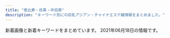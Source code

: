 ```yaml
---
title: "恵比寿・目黒・中目黒"
description: "キーワード別にの巨乳アジアン・チャイナエステ嬢情報をまとめました。"
---
```


新着画像と新着キーワードをまとめています。
2021年06月18日の情報です。

<DmmAffiliateIns />
<KeywordTable
  shops={
    [
    {
        "img_links": [
            "http://kintsuki.este88.com/images/r02.jpg",
            "http://kintsuki.este88.com/gals/momo1.jpg",
            "http://kintsuki.este88.com/gals/mika1.jpg",
            "http://kintsuki.este88.com/gals/kana1.jpg",
            "http://kintsuki.este88.com/gals/koyuki1.jpg",
            "http://kintsuki.este88.com/gals/kixyoko1.jpg",
            "http://kintsuki.este88.com/images/ph1.jpg",
            "http://kintsuki.este88.com/gals/rina1.jpg",
            "http://kintsuki.este88.com/gals/yuyu1.jpg",
            "http://kintsuki.este88.com/gals/rei1.jpg",
            "http://kintsuki.este88.com/images/r01.jpg",
            "http://kintsuki.este88.com/images/r04.jpg",
            "http://kintsuki.este88.com/gals/kaori1.jpg"
        ],
        "keywords": {},
        "name": "\u91d1\u306e\u6708",
        "url": "http://kintsuki.este88.com/",
        "station": "JR\u76ee\u9ed2\u99c5\u6771\u53e3"
    },
    {
        "keywords": {
            "87": 5,
            "E": 2,
            "83": 4,
            "85": 8,
            "F": 1,
            "86": 11,
            "C": 4,
            "D": 26,
            "84": 1,
            "88": 3
        },
        "url": "http://onlyone.tyo.cm/",
        "station": "JR\u76ee\u9ed2\u99c5\u897f\u53e3",
        "name": "OnlyOne",
        "img_links": [
            "http://onlyone.tyo.cm/photos/sites/5/2021/05/2021050615551714.jpg",
            "http://onlyone.tyo.cm/photos/sites/5/2020/09/2020092510523998.jpg",
            "http://onlyone.tyo.cm/images/acc4.jpg",
            "http://onlyone.tyo.cm/photos/sites/5/2021/02/2021022515094363.jpg",
            "http://onlyone.tyo.cm/images/s_staff.png",
            "http://onlyone.tyo.cm/photos/sites/5/2019/07/201907171609201.jpg",
            "http://onlyone.tyo.cm/photos/sites/5/2020/01/2020011413501066.jpg",
            "http://onlyone.tyo.cm/photos/sites/5/2019/01/2019013017371133.jpg",
            "http://onlyone.tyo.cm/photos/sites/5/2020/03/2020031716151746.jpg",
            "http://onlyone.tyo.cm/photos/sites/5/2019/11/2019110105152849.jpg",
            "http://onlyone.tyo.cm/images/room3.jpg",
            "http://onlyone.tyo.cm/photos/sites/5/2019/01/2019011814353078.jpg",
            "http://onlyone.tyo.cm/photos/sites/5/2020/07/2020070217061815.jpg",
            "http://onlyone.tyo.cm/photos/sites/5/2018/08/2018082407542866.jpg",
            "http://onlyone.tyo.cm/photos/sites/5/2019/12/2019120510353312.jpg",
            "http://onlyone.tyo.cm/photos/sites/5/2019/11/2019112117013754.jpg",
            "http://onlyone.tyo.cm/images/s_link.png",
            "http://onlyone.tyo.cm/photos/sites/5/2019/11/2019110105153240.jpg",
            "http://onlyone.tyo.cm/photos/sites/5/2017/11/2017112708111797.jpg",
            "http://onlyone.tyo.cm/photos/sites/5/2020/05/2020051419324761.jpg",
            "http://onlyone.tyo.cm/photos/sites/5/2021/03/2021030316101626.jpg",
            "http://onlyone.tyo.cm/photos/sites/5/2020/07/2020070215334437.jpg",
            "http://onlyone.tyo.cm/photos/sites/5/2021/02/2021021810240848.jpg",
            "http://onlyone.tyo.cm/photos/sites/5/2018/08/2018080308152252.jpg",
            "http://onlyone.tyo.cm/photos/sites/5/2020/02/2020022610121615.jpg",
            "http://onlyone.tyo.cm/photos/sites/5/2020/06/2020060815500896.jpg",
            "http://onlyone.tyo.cm/photos/sites/5/2019/08/2019080815010066.jpg",
            "http://onlyone.tyo.cm/photos/sites/5/2021/03/2021030316101022.jpg",
            "http://onlyone.tyo.cm/photos/sites/5/2019/07/2019071716092046.jpg",
            "http://onlyone.tyo.cm/photos/sites/5/2018/11/2018112110301745.jpg",
            "http://onlyone.tyo.cm/photos/sites/5/2020/09/2020092510523723.jpg",
            "http://onlyone.tyo.cm/photos/sites/5/2021/02/2021022216501749.jpg",
            "http://onlyone.tyo.cm/photos/sites/5/2021/06/2021060717212051.jpg",
            "http://onlyone.tyo.cm/photos/sites/5/2020/01/2020011413500417.jpg",
            "http://onlyone.tyo.cm/photos/sites/5/2019/05/2019050915292562.jpg",
            "http://onlyone.tyo.cm/photos/sites/5/2019/06/2019060510472559.jpg",
            "http://onlyone.tyo.cm/photos/sites/5/2018/11/2018110713255310.jpg",
            "http://onlyone.tyo.cm/photos/sites/5/2018/07/2018071709241386.jpg",
            "http://onlyone.tyo.cm/photos/sites/5/2021/02/202102181024101.jpg",
            "http://onlyone.tyo.cm/photos/sites/5/2020/09/2020092510524025.jpg",
            "http://onlyone.tyo.cm/photos/sites/5/2019/12/2019121715483135.jpg",
            "http://onlyone.tyo.cm/photos/sites/5/2019/07/2019070711031982.jpg",
            "http://onlyone.tyo.cm/photos/sites/5/2018/09/2018092710191274.jpg",
            "http://onlyone.tyo.cm/photos/sites/5/2018/06/2018062904050630.jpg",
            "http://onlyone.tyo.cm/photos/sites/5/2019/03/2019030418403098.jpg",
            "http://onlyone.tyo.cm/images/room1.jpg",
            "http://onlyone.tyo.cm/photos/sites/5/2020/09/2020090210405221.jpg",
            "http://onlyone.tyo.cm/images/new.jpg",
            "http://onlyone.tyo.cm/photos/sites/5/2018/10/201810181432433.jpg",
            "http://onlyone.tyo.cm/photos/sites/5/2021/02/202102201049167.jpg",
            "http://onlyone.tyo.cm/photos/sites/5/2020/01/2020011412572423.jpg",
            "http://onlyone.tyo.cm/photos/sites/5/2019/08/2019082610481667.jpg",
            "http://onlyone.tyo.cm/images/top.png",
            "http://onlyone.tyo.cm/photos/sites/5/2018/03/2018031607430562.jpg",
            "http://onlyone.tyo.cm/photos/sites/5/2019/07/2019070616424775.jpg",
            "http://onlyone.tyo.cm/images/acc1.jpg",
            "http://onlyone.tyo.cm/images/room4.jpg",
            "http://onlyone.tyo.cm/photos/sites/5/2019/02/2019022310345266.jpg",
            "http://onlyone.tyo.cm/images/acc2.jpg",
            "http://onlyone.tyo.cm/images/acc3.jpg",
            "http://onlyone.tyo.cm/photos/sites/5/2019/02/2019022310334774.jpg",
            "http://onlyone.tyo.cm/photos/sites/5/2020/09/2020092218541894.jpg",
            "http://onlyone.tyo.cm/images/room2.jpg",
            "http://onlyone.tyo.cm/photos/sites/5/2020/09/2020092617301564.jpg",
            "http://onlyone.tyo.cm/photos/sites/5/2019/05/2019052911352557.jpg",
            "http://onlyone.tyo.cm/images/line.jpg",
            "http://onlyone.tyo.cm/photos/sites/5/2019/06/2019060510384975.jpg"
        ]
    },
    {
        "name": "\u3072\u307e\u308f\u308a",
        "station": "JR\u6075\u6bd4\u5bff\u99c5\u897f\u53e3",
        "img_links": [
            "http://www.himawari-aroma.xyz/images/shop/4/2.jpg",
            "http://www.himawari-aroma.xyz/images/staff/3/ami.png",
            "http://www.himawari-aroma.xyz/images/sys.jpg",
            "http://www.himawari-aroma.xyz/images/psd/off.jpg",
            "http://www.himawari-aroma.xyz/images/shop/1.png",
            "http://www.himawari-aroma.xyz/images/13.png",
            "http://www.himawari-aroma.xyz/images/staff/3/mayu.png",
            "http://www.himawari-aroma.xyz/images/shop/4/1.jpg"
        ],
        "keywords": {},
        "url": "http://www.himawari-aroma.xyz/"
    },
    {
        "img_links": [
            "http://iyashi-kokoro.info/i/img/s4.jpg",
            "http://iyashi-kokoro.info/img/s62.jpg",
            "http://iyashi-kokoro.info/i/img/r5.jpg",
            "http://iyashi-kokoro.info/i/img/acc3.jpg",
            "http://iyashi-kokoro.info/img/st62.jpg",
            "http://iyashi-kokoro.info/img/acc4.jpg",
            "http://iyashi-kokoro.info/img/acc2.jpg",
            "http://iyashi-kokoro.info/img/st65.jpg",
            "http://iyashi-kokoro.info/img/mo.png",
            "http://iyashi-kokoro.info/img/fla.jpg",
            "http://iyashi-kokoro.info/img/s63.jpg",
            "http://iyashi-kokoro.info/img/s60.jpg",
            "http://iyashi-kokoro.info/i/img/r1.jpg",
            "http://iyashi-kokoro.info/i/img/acc4.jpg",
            "http://iyashi-kokoro.info/i/img/s3.jpg",
            "http://iyashi-kokoro.info/img/st63.jpg",
            "http://iyashi-kokoro.info/i/img/r4.jpg",
            "http://iyashi-kokoro.info/i/img/st61.jpg",
            "http://iyashi-kokoro.info/i/img/st63.jpg",
            "http://iyashi-kokoro.info/i/img/r3.jpg",
            "http://iyashi-kokoro.info/i/img/s1.jpg",
            "http://iyashi-kokoro.info/i/img/s2.jpg",
            "http://iyashi-kokoro.info/img/acc3.jpg",
            "http://iyashi-kokoro.info/i/img/r6.jpg",
            "http://iyashi-kokoro.info/img/st61.jpg",
            "http://iyashi-kokoro.info/i/img/acc2.jpg",
            "http://iyashi-kokoro.info/i/img/r2.jpg",
            "http://iyashi-kokoro.info/img/botton.jpg",
            "http://iyashi-kokoro.info/img/st64.jpg",
            "http://iyashi-kokoro.info/i/img/st60.jpg",
            "http://iyashi-kokoro.info/i/img/st62.jpg",
            "http://iyashi-kokoro.info/i/img/st65.jpg",
            "http://iyashi-kokoro.info/img/st60.jpg",
            "http://iyashi-kokoro.info/i/img/acc1.jpg",
            "http://iyashi-kokoro.info/img/s64.jpg",
            "http://iyashi-kokoro.info/img/s61.jpg",
            "http://iyashi-kokoro.info/img/acc1.jpg",
            "http://iyashi-kokoro.info/i/img/st64.jpg",
            "http://iyashi-kokoro.info/img/s65.jpg",
            "http://iyashi-kokoro.info/img/cam.jpg"
        ],
        "url": "http://iyashi-kokoro.info/",
        "station": "JR\u76ee\u9ed2\u99c5\u6771\u53e3",
        "keywords": {
            "E": 2,
            "88": 3,
            "G": 2,
            "D": 8,
            "C": 7,
            "85": 4,
            "87": 1,
            "86": 4
        },
        "name": "\u307f\u3086\u304d"
    },
    {
        "img_links": [],
        "url": "https://eminalhealthbeautysalon.amebaownd.com/",
        "station": "JR\u76ee\u9ed2\u99c5\u897f\u53e3",
        "name": "Eminal beauty \u30b5\u30ed\u30f3",
        "keywords": {
            "\u4e73": 2
        }
    },
    {
        "url": "http://www.oasis.esjoho.com/",
        "station": "\u897f\u5c0f\u5c71\u99c5",
        "name": "\u7652\u3057\u5bb6",
        "img_links": [
            "http://www.oasis.esjoho.com/img/ttl_news.png",
            "http://www.oasis.esjoho.com/files/001.jpg",
            "http://www.oasis.esjoho.com/files/002-02.jpg",
            "http://www.oasis.esjoho.com/files/002.jpg",
            "http://www.oasis.esjoho.com/img/goback.jpg",
            "http://www.oasis.esjoho.com/files/005-02.jpg",
            "http://www.oasis.esjoho.com/img/btn_side_mobile.jpg",
            "http://www.oasis.esjoho.com/files/004-02.jpg",
            "http://www.oasis.esjoho.com/img/tel.png",
            "http://www.oasis.esjoho.com/files/004.jpg",
            "http://www.oasis.esjoho.com/files/005.jpg",
            "http://www.oasis.esjoho.com/img/btn_blog.png",
            "http://www.oasis.esjoho.com/img/pickup.jpg",
            "http://www.oasis.esjoho.com/img/ttl_info.png",
            "http://www.oasis.esjoho.com/files/001-02.jpg"
        ],
        "keywords": {
            "85": 2,
            "C": 14,
            "86": 2,
            "87": 4,
            "D": 6
        }
    },
    {
        "img_links": [
            "http://www.ourstarts.site/templets/default/picture/close.png",
            "http://www.ourstarts.site/uploads/180917/1-1P91G6122J28.jpg",
            "http://www.ourstarts.site/templets/default/picture/news.png",
            "http://www.ourstarts.site/templets/default/picture/foot_tel.png",
            "http://www.ourstarts.site/uploads/allimg/200729/1-200H9141912.jpg",
            "http://www.ourstarts.site/templets/default/picture/head_tell.png",
            "http://www.ourstarts.site/uploads/allimg/200729/1-200H9141229.jpg",
            "http://www.ourstarts.site/templets/default/picture/timg (1).png",
            "http://www.ourstarts.site/templets/default/images/t2.jpg",
            "http://www.ourstarts.site/uploads/210618/1-21061QF144B4.jpg",
            "http://www.ourstarts.site/uploads/210618/1-21061QF451258.jpg",
            "http://www.ourstarts.site/templets/default/picture/right.png",
            "http://www.ourstarts.site/uploads/210618/1-21061QF210135.jpg",
            "http://www.ourstarts.site/templets/default/picture/staff.png",
            "http://www.ourstarts.site/templets/default/picture/newface.png",
            "http://www.ourstarts.site/templets/default/images/t1.jpg",
            "http://www.ourstarts.site/templets/default/images/t3.jpg",
            "http://www.ourstarts.site/templets/default/picture/tel_contact.png",
            "http://www.ourstarts.site/uploads/allimg/200729/1-200H9141213.jpg"
        ],
        "name": "\u30cb\u30e3\u30fc\u30cb\u30e3\u30fc",
        "url": "http://www.ourstarts.site/",
        "station": "JR\u6075\u6bd4\u5bff\u99c5\u897f\u53e3",
        "keywords": {}
    },
    {
        "url": "http://sakuram.jpest.net/",
        "keywords": {
            "C": 1,
            "86": 1,
            "E": 1
        },
        "station": "JR\u6075\u6bd4\u5bff\u897f\u53e3",
        "name": "\u685c\u6e80\u958b",
        "img_links": [
            "http://sakuramadmin.jpest.net/uploads//2021050608205136-e1620289297840.jpeg",
            "http://sakuram.jpest.net/images/sp_tit_new.jpg",
            "http://sakuram.jpest.net/images/c6.jpg",
            "http://sakuramadmin.jpest.net/uploads//2021060403001280.jpg",
            "http://sakuram.jpest.net/images/sp_tit_pick.jpg",
            "http://sakuram.jpest.net/images/sp_tit_massage.jpg",
            "http://sakuramadmin.jpest.net/uploads//2021051616283953-e1621182530874.jpeg",
            "http://sakuram.jpest.net/images/tit_sch.jpg",
            "http://sakuram.jpest.net/images/c3.jpg",
            "http://sakuram.jpest.net/images/sp_tit_pro.jpg",
            "http://sakuram.jpest.net/images/tit_pro.jpg",
            "http://sakuramadmin.jpest.net/uploads//2021051906122737-scaled-e1621404764474.jpeg",
            "http://sakuram.jpest.net/images/tel.png",
            "http://sakuram.jpest.net/images/top.jpg",
            "http://sakuram.jpest.net/images/c1.jpg",
            "http://sakuram.jpest.net/images/g0.jpg",
            "http://sakuramadmin.jpest.net/uploads//2021031911072093-e1616152076234.jpeg",
            "http://sakuram.jpest.net/images/c4.jpg",
            "http://sakuram.jpest.net/images/sp_tit_staff.jpg",
            "http://sakuram.jpest.net/images/tit_staff.jpg",
            "http://sakuram.jpest.net/images/c7.jpg",
            "http://sakuram.jpest.net/images/c2.jpg",
            "http://sakuram.jpest.net/images/tit_new.jpg",
            "http://sakuram.jpest.net/images/c5.jpg",
            "http://sakuram.jpest.net/images/c9.jpg",
            "http://sakuram.jpest.net/images/c8.jpg",
            "http://sakuramadmin.jpest.net/uploads//2021031911082377-e1616152110616.jpeg",
            "http://sakuramadmin.jpest.net/uploads//202106100529247.jpg",
            "http://sakuram.jpest.net/images/acc.jpg",
            "http://sakuram.jpest.net/images/tit_massage.jpg",
            "http://sakuramadmin.jpest.net/uploads//2021051616285979-e1621182557998.jpeg"
        ]
    },
    {
        "keywords": {
            "88": 1,
            "87": 4,
            "C": 1,
            "85": 1,
            "D": 5
        },
        "station": "\u4e2d\u76ee\u9ed2\u99c5\u897f\u53e3",
        "img_links": [
            "http://nakamegurofun.com/files/006fa9d.jpg",
            "http://nakamegurofun.com/files/0060964.jpg",
            "http://nakamegurofun.com/images/s4.jpg",
            "http://nakamegurofun.com/files/003fa9d.jpg",
            "http://nakamegurofun.com/files/007-030964.jpg",
            "http://nakamegurofun.com/images/s3.jpg",
            "http://nakamegurofun.com/files/0080964.jpg",
            "http://nakamegurofun.com/files/002-020964.jpg",
            "http://nakamegurofun.com/files/002-030964.jpg",
            "http://nakamegurofun.com/files/002fa9d.jpg",
            "http://nakamegurofun.com/images/s1.jpg",
            "http://nakamegurofun.com/images/shop/shop04.jpg",
            "http://nakamegurofun.com/files/008-020964.jpg",
            "http://nakamegurofun.com/images/zi_massage.png",
            "http://nakamegurofun.com/images/shop/shop03.jpg",
            "http://nakamegurofun.com/files/008fa9d.jpg",
            "http://nakamegurofun.com/images/zi_staff.png",
            "http://nakamegurofun.com/files/008-030964.jpg",
            "http://nakamegurofun.com/images/main_top.png",
            "http://nakamegurofun.com/files/005-020964.jpg",
            "http://nakamegurofun.com/images/s2.jpg",
            "http://nakamegurofun.com/files/0074f22.jpg",
            "http://nakamegurofun.com/files/0070964.jpg",
            "http://nakamegurofun.com/files/0084f22.jpg",
            "http://nakamegurofun.com/files/006-030964.jpg",
            "http://nakamegurofun.com/files/005-030964.jpg",
            "http://nakamegurofun.com/images/tel.png",
            "http://nakamegurofun.com/files/0064f22.jpg",
            "http://nakamegurofun.com/files/0030964.jpg",
            "http://nakamegurofun.com/files/0054f22.jpg",
            "http://nakamegurofun.com/files/007fa9d.jpg",
            "http://nakamegurofun.com/images/infotiao1.jpg",
            "http://nakamegurofun.com/files/0024f22.jpg",
            "http://nakamegurofun.com/files/0034f22.jpg",
            "http://nakamegurofun.com/files/005fa9d.jpg",
            "http://nakamegurofun.com/images/service91a6.png",
            "http://nakamegurofun.com/images/shop/shop01.jpg",
            "http://nakamegurofun.com/images/xian.png",
            "http://nakamegurofun.com/files/003-030964.jpg",
            "http://nakamegurofun.com/files/003-020964.jpg",
            "http://nakamegurofun.com/images/main_bottom.png",
            "http://nakamegurofun.com/files/0050964.jpg",
            "http://nakamegurofun.com/files/0020964.jpg",
            "http://nakamegurofun.com/images/s5.jpg",
            "http://nakamegurofun.com/files/006-020964.jpg",
            "http://nakamegurofun.com/files/007-020964.jpg",
            "http://nakamegurofun.com/images/shop/shop02.jpg"
        ],
        "name": "Flower \uff5e\u30d5\u30e9\u30ef\u30fc\uff5e",
        "url": "http://nakamegurofun.com/"
    },
    {
        "station": "JR\u76ee\u9ed2\u99c5\u6771\u53e3",
        "name": "Angel-\u30a8\u30f3\u30b8\u30a7\u30eb-",
        "keywords": {
            "F": 1,
            "87": 3,
            "D": 28,
            "84": 4,
            "89": 2,
            "E": 2,
            "86": 11,
            "85": 5,
            "88": 2,
            "C": 42
        },
        "img_links": [
            "http://angel.jpn.cm/photos/sites/3/2016/10/staff01a.jpg",
            "http://angel.jpn.cm/images/info.jpg",
            "http://angel.jpn.cm/photos/sites/3/2017/12/201712270537317.jpg",
            "http://angel.jpn.cm/photos/sites/3/2017/11/201711280608539.jpg",
            "http://angel.jpn.cm/photos/sites/3/2016/08/staff3a.jpg",
            "http://angel.jpn.cm/photos/sites/3/2016/08/staff8.jpg",
            "http://angel.jpn.cm/images/mobile.jpg",
            "http://angel.jpn.cm/photos/sites/3/2019/12/2019122718552430.jpg",
            "http://angel.jpn.cm/photos/sites/3/2016/08/staff39a.jpg",
            "http://angel.jpn.cm/photos/sites/3/2016/08/staff4a.jpg",
            "http://angel.jpn.cm/images/room3.jpg",
            "http://angel.jpn.cm/photos/sites/3/2016/08/staff39.jpg",
            "http://angel.jpn.cm/photos/sites/3/2018/06/2018061505064251.jpg",
            "http://angel.jpn.cm/photos/sites/3/2016/08/staff4.jpg",
            "http://angel.jpn.cm/images/room4.jpg",
            "http://angel.jpn.cm/photos/sites/3/2016/08/staff25.jpg",
            "http://angel.jpn.cm/photos/sites/3/2018/09/2018091001155585.jpg",
            "http://angel.jpn.cm/photos/sites/3/2016/08/staff28a.jpg",
            "http://angel.jpn.cm/photos/sites/3/2017/05/8.jpg",
            "http://angel.jpn.cm/photos/sites/3/2020/06/2020061515170635.jpg",
            "http://angel.jpn.cm/photos/sites/3/2018/06/2018062105525655.jpg",
            "http://angel.jpn.cm/photos/sites/3/2016/08/staff36g.jpg",
            "http://angel.jpn.cm/photos/sites/3/2021/02/2021021714005240.jpg",
            "http://angel.jpn.cm/photos/sites/3/2016/08/staff36h.jpg",
            "http://angel.jpn.cm/photos/sites/3/2016/08/staff37.jpg",
            "http://angel.jpn.cm/photos/sites/3/2019/06/201906051042276.jpg",
            "http://angel.jpn.cm/photos/sites/3/2017/11/2017112010234266.jpg",
            "http://angel.jpn.cm/photos/sites/3/2016/08/staff3.jpg",
            "http://angel.jpn.cm/images/girl-z1.jpg",
            "http://angel.jpn.cm/images/s_pick.png",
            "http://angel.jpn.cm/photos/sites/3/2019/07/2019071016030711.jpg",
            "http://angel.jpn.cm/photos/sites/3/2017/12/2017122705371661.jpg",
            "http://angel.jpn.cm/images/top02.jpg",
            "http://angel.jpn.cm/photos/sites/3/2020/09/2020092511154515.jpg",
            "http://angel.jpn.cm/photos/sites/3/2016/08/staff14.jpg",
            "http://angel.jpn.cm/photos/sites/3/2016/08/staff38.jpg",
            "http://angel.jpn.cm/images/room2.jpg",
            "http://angel.jpn.cm/photos/sites/3/2017/03/2.jpg",
            "http://angel.jpn.cm/photos/sites/3/2016/08/staff23a.jpg",
            "http://angel.jpn.cm/photos/sites/3/2016/08/staff21a.jpg",
            "http://angel.jpn.cm/photos/sites/3/2017/01/1.jpg",
            "http://angel.jpn.cm/photos/sites/3/2016/08/staff23.jpg",
            "http://angel.jpn.cm/photos/sites/3/2016/10/staff01.jpg",
            "http://angel.jpn.cm/photos/sites/3/2016/08/staff7.jpg",
            "http://angel.jpn.cm/photos/sites/3/2019/07/2019071213431954.jpg",
            "http://angel.jpn.cm/photos/sites/3/2016/08/staff22.jpg",
            "http://angel.jpn.cm/images/s_mobile.png",
            "http://angel.jpn.cm/images/room7.jpg",
            "http://angel.jpn.cm/photos/sites/3/2016/08/staff5a.jpg",
            "http://angel.jpn.cm/images/nbj3.jpg",
            "http://angel.jpn.cm/photos/sites/3/2018/06/2018061601280885.jpg",
            "http://angel.jpn.cm/images/s_news.png",
            "http://angel.jpn.cm/photos/sites/3/2016/08/staff24.jpg",
            "http://angel.jpn.cm/photos/sites/3/2021/02/2021022516024747.jpg",
            "http://angel.jpn.cm/photos/sites/3/2016/08/staff35.jpg",
            "http://angel.jpn.cm/photos/sites/3/2016/08/staff22a.jpg",
            "http://angel.jpn.cm/photos/sites/3/2016/08/staff28.jpg",
            "http://angel.jpn.cm/images/room1.jpg",
            "http://angel.jpn.cm/images/girl-z2.jpg",
            "http://angel.jpn.cm/images/s_staff.png",
            "http://angel.jpn.cm/photos/sites/3/2019/11/2019111814073465.jpg",
            "http://angel.jpn.cm/photos/sites/3/2016/08/staff21.jpg",
            "http://angel.jpn.cm/images/room5.jpg",
            "http://angel.jpn.cm/photos/sites/3/2016/08/staff25a.jpg",
            "http://angel.jpn.cm/photos/sites/3/2019/12/2019122718552413.jpg",
            "http://angel.jpn.cm/photos/sites/3/2019/06/2019060510404179.jpg",
            "http://angel.jpn.cm/photos/sites/3/2018/11/201811011331167.jpg",
            "http://angel.jpn.cm/images/top01.jpg",
            "http://angel.jpn.cm/photos/sites/3/2016/08/staff5.jpg",
            "http://angel.jpn.cm/photos/sites/3/2016/08/staff11.jpg",
            "http://angel.jpn.cm/images/room6.jpg",
            "http://angel.jpn.cm/photos/sites/3/2019/11/201911181407260.jpg",
            "http://angel.jpn.cm/photos/sites/3/2019/12/2019122718552333.jpg",
            "http://angel.jpn.cm/photos/sites/3/2016/09/staff40.jpg",
            "http://angel.jpn.cm/photos/sites/3/2016/08/staff29.jpg",
            "http://angel.jpn.cm/photos/sites/3/2018/06/2018061505064271.jpg",
            "http://angel.jpn.cm/images/s_link.png",
            "http://angel.jpn.cm/photos/sites/3/2016/09/72670992207769698.jpg",
            "http://angel.jpn.cm/photos/sites/3/2017/04/1.jpg",
            "http://angel.jpn.cm/photos/sites/3/2019/10/2019100910242499.jpg",
            "http://angel.jpn.cm/photos/sites/3/2016/08/staff2.jpg",
            "http://cdn.dino-es.com/images/logo/150x40DinoEs.png"
        ],
        "url": "http://angel.jpn.cm/"
    },
    {
        "keywords": {
            "D": 20,
            "93": 1,
            "86": 10,
            "89": 1,
            "83": 8,
            "G": 1,
            "85": 8,
            "87": 3,
            "F": 1,
            "E": 3,
            "C": 8,
            "82": 2
        },
        "url": "http://victoria.tyo.cm/",
        "station": "JR\u76ee\u9ed2\u99c5\u6771\u53e3",
        "img_links": [
            "http://victoria.tyo.cm/photos/sites/13/2020/02/2020021307433041.jpg",
            "http://victoria.tyo.cm/photos/sites/13/2019/10/2019101403232834.jpg",
            "http://victoria.tyo.cm/photos/sites/13/2019/07/2019070206503156.jpg",
            "http://victoria.tyo.cm/images/room1.jpg",
            "http://victoria.tyo.cm/photos/sites/13/2018/12/2018121502493814.jpg",
            "http://victoria.tyo.cm/photos/sites/13/2021/02/2021021509575615.jpg",
            "https://www.a-side.com/ad/koko/include/banner/koko_125x125.png",
            "http://victoria.tyo.cm/photos/sites/13/2018/12/2018121502493847.jpg",
            "http://victoria.tyo.cm/photos/sites/13/2020/02/202002030340133.jpg",
            "http://victoria.tyo.cm/photos/sites/13/2019/12/2019120406433710.jpg",
            "http://victoria.tyo.cm/photos/sites/13/2019/12/2019120904521737.jpg",
            "http://victoria.tyo.cm/photos/sites/13/2019/01/2019012509505197.jpg",
            "http://victoria.tyo.cm/photos/sites/13/2019/05/201905100639429.jpg",
            "http://victoria.tyo.cm/images/pick.jpg",
            "http://victoria.tyo.cm/images/news.jpg",
            "http://victoria.tyo.cm/photos/sites/13/2018/12/2018122904422525.jpg",
            "http://victoria.tyo.cm/images/room4.jpg",
            "http://victoria.tyo.cm/images/mobile.jpg",
            "http://victoria.tyo.cm/photos/sites/13/2019/04/2019041807165826.jpg",
            "http://victoria.tyo.cm/photos/sites/13/2020/01/2020012005552622.jpg",
            "http://victoria.tyo.cm/photos/sites/13/2019/02/2019022703022355.jpg",
            "http://victoria.tyo.cm/images/room3.jpg",
            "http://victoria.tyo.cm/photos/sites/13/2019/01/2019012108071242.jpg",
            "http://victoria.tyo.cm/photos/sites/13/2019/01/2019012509534353.jpg",
            "http://victoria.tyo.cm/photos/sites/13/2019/06/2019061005275095.jpg",
            "http://victoria.tyo.cm/photos/sites/13/2018/12/2018122904411765.jpg",
            "http://victoria.tyo.cm/images/top.jpg",
            "http://victoria.tyo.cm/photos/sites/13/2019/01/2019010506293526.jpg",
            "http://victoria.tyo.cm/photos/sites/13/2019/02/2019021206543056.jpg",
            "http://victoria.tyo.cm/images/face.jpg",
            "http://victoria.tyo.cm/photos/sites/13/2019/04/2019040304024424.jpg",
            "http://victoria.tyo.cm/photos/sites/13/2019/12/2019120904521188.jpg",
            "http://victoria.tyo.cm/photos/sites/13/2020/10/2020100803550565.jpg",
            "http://victoria.tyo.cm/photos/sites/13/2020/02/2020020104570910.jpg",
            "http://victoria.tyo.cm/photos/sites/13/2018/12/2018122701570643.jpg",
            "http://victoria.tyo.cm/photos/sites/13/2020/01/2020012005552181.jpg",
            "http://victoria.tyo.cm/photos/sites/13/2019/01/2019011103510521.jpg",
            "http://victoria.tyo.cm/photos/sites/13/2018/12/2018122701570616.jpg",
            "http://victoria.tyo.cm/photos/sites/13/2019/10/2019100904082968.jpg",
            "http://victoria.tyo.cm/photos/sites/13/2018/12/2018121502493953.jpg",
            "http://victoria.tyo.cm/images/s_staff.png",
            "http://victoria.tyo.cm/photos/sites/13/2020/01/2020011104241542.jpg",
            "http://victoria.tyo.cm/photos/sites/13/2019/10/2019100904083557.jpg",
            "http://victoria.tyo.cm/photos/sites/13/2020/03/2020031904101259.jpg",
            "http://victoria.tyo.cm/photos/sites/13/2020/01/2020011205500461.jpg",
            "http://victoria.tyo.cm/images/room2.jpg",
            "http://victoria.tyo.cm/photos/sites/13/2019/12/2019120106181894.jpg",
            "http://victoria.tyo.cm/photos/sites/13/2018/12/2018121502493879.jpg",
            "http://victoria.tyo.cm/photos/sites/13/2019/08/2019080607062415.jpg",
            "http://victoria.tyo.cm/photos/sites/13/2019/02/2019021407162693.jpg",
            "http://victoria.tyo.cm/photos/sites/13/2019/01/2019010506292922.jpg"
        ],
        "name": "Victoria\u30fb\u30d3\u30af\u30c8\u30ea\u30a2"
    },
    {
        "url": "http://with-you.tyo.cm",
        "name": "With you\u30fb\u30a6\u30a3\u30ba\u30e6\u30fc",
        "keywords": {
            "D": 19,
            "C": 37
        },
        "img_links": [
            "http://with-you.tyo.cm/photos/sites/6/2019/11/2019112916075813.jpg",
            "http://with-you.tyo.cm/photos/sites/6/2019/10/2019102716505124.jpg",
            "http://with-you.tyo.cm/photos/sites/6/2019/06/2019060510455732.jpg",
            "http://with-you.tyo.cm/photos/sites/6/2019/03/2019030615474648.jpg",
            "http://with-you.tyo.cm/photos/sites/6/2019/02/2019021816145119.jpg",
            "http://with-you.tyo.cm/photos/sites/6/2019/12/2019121914290210.jpg",
            "http://with-you.tyo.cm/photos/sites/6/2019/02/2019021816155116.jpg",
            "http://with-you.tyo.cm/photos/sites/6/2021/06/2021061716551798.jpg",
            "http://with-you.tyo.cm/photos/sites/6/2019/11/2019112517122617.jpg",
            "http://with-you.tyo.cm/photos/sites/6/2021/06/2021061716551137.jpg",
            "http://with-you.tyo.cm/photos/sites/6/2019/11/2019112916080552.jpg",
            "http://with-you.tyo.cm/photos/sites/6/2019/11/2019112517121980.jpg",
            "http://with-you.tyo.cm/photos/sites/6/2019/11/2019111915264240.jpg",
            "http://with-you.tyo.cm/photos/sites/6/2019/12/2019121914290846.jpg",
            "http://with-you.tyo.cm/photos/sites/6/2020/09/2020092511214697.jpg",
            "http://with-you.tyo.cm/photos/sites/6/2019/11/2019110107572662.jpg",
            "http://with-you.tyo.cm/photos/sites/6/2019/11/2019112916075124.jpg",
            "http://with-you.tyo.cm/photos/sites/6/2019/11/2019110806175734.jpg",
            "http://with-you.tyo.cm/photos/sites/6/2020/03/2020032714573892.jpg",
            "http://with-you.tyo.cm/photos/sites/6/2019/11/2019110108002447.jpg",
            "http://with-you.tyo.cm/photos/sites/6/2019/02/2019021818395644.jpg",
            "http://with-you.tyo.cm/images/s_staff.jpg",
            "http://with-you.tyo.cm/photos/sites/6/2019/10/2019102716505281.jpg",
            "http://with-you.tyo.cm/photos/sites/6/2019/11/2019112214503286.jpg",
            "http://with-you.tyo.cm/photos/sites/6/2019/12/2019121017051599.jpg",
            "http://with-you.tyo.cm/photos/sites/6/2020/06/2020061515330329.jpg",
            "http://with-you.tyo.cm/images/s_recuit.jpg",
            "http://with-you.tyo.cm/photos/sites/6/2019/11/2019110108001772.jpg",
            "http://with-you.tyo.cm/photos/sites/6/2019/11/2019111915264046.jpg",
            "http://with-you.tyo.cm/images/s_link.jpg",
            "http://with-you.tyo.cm/photos/sites/6/2019/02/2019021818404723.jpg",
            "http://with-you.tyo.cm/photos/sites/6/2019/11/2019110606012817.jpg",
            "http://with-you.tyo.cm/photos/sites/6/2019/11/2019110107573374.jpg",
            "http://with-you.tyo.cm/photos/sites/6/2019/12/2019121017051597.jpg",
            "http://with-you.tyo.cm/photos/sites/6/2019/11/2019112214502832.jpg",
            "http://with-you.tyo.cm/images/s_news.jpg",
            "http://with-you.tyo.cm/photos/sites/6/2019/11/2019110806175615.jpg",
            "http://with-you.tyo.cm/photos/sites/6/2020/03/2020032714542799.jpg",
            "http://with-you.tyo.cm/images/top.png",
            "http://with-you.tyo.cm/photos/sites/6/2021/04/2021041715082929.jpg",
            "http://with-you.tyo.cm/images/s_pick.jpg",
            "http://with-you.tyo.cm/photos/sites/6/2020/06/2020061515324852.jpg"
        ],
        "station": "JR\u76ee\u9ed2\u99c5\u6771\u53e3"
    },
    {
        "name": "Lumia\uff5e\u30eb\u30df\u30a2",
        "keywords": {
            "C": 10,
            "D": 4
        },
        "url": "https://lumia.tokyo/",
        "station": "\u4e2d\u76ee\u9ed2\u99c5",
        "img_links": [
            "https://lumia.tokyo/images/therapist/th_miya.jpg",
            "https://lumia.tokyo/images/slide/main_slide_campaign_sp.jpg",
            "https://lumia.tokyo/images/therapist/th_hana.jpg",
            "https://lumia.tokyo/images/therapist/th_hina2.jpg",
            "https://lumia.tokyo/images/therapist/th_mio2.jpg",
            "https://lumia.tokyo/images/slide/new_open_sp.jpg",
            "https://lumia.tokyo/images/therapist/th_miyuki.jpg",
            "https://lumia.tokyo/images/therapist/th_hina.jpg",
            "https://lumia.tokyo/images/therapist/th_mio.jpg",
            "https://lumia.tokyo/images/therapist/th_rin.jpg",
            "https://lumia.tokyo/images/therapist/th_rei.jpg"
        ]
    },
    {
        "station": "JR\u6075\u6bd4\u5bff\u99c5\u897f\u53e3",
        "name": "\u30c8\u30f3\u30c8\u30f3",
        "keywords": {
            "C": 7
        },
        "url": "http://ms-mens.com/",
        "img_links": [
            "http://ms-mens.com/img/ttl_staff.png",
            "http://ms-mens.com/pic/topimg2.jpg",
            "http://ms-mens.com/img/access/roaddm.png",
            "http://ms-mens.com/img/foot.jpg",
            "http://ms-mens.com/pic/head.jpg",
            "http://ms-mens.com/pic/topimg3.jpg",
            "http://ms-mens.com/staff/sayuri/01.jpg",
            "http://ms-mens.com/img/access/road01.jpg",
            "http://ms-mens.com/pic/topimg1.jpg",
            "http://ms-mens.com/staff/yuri/01.jpg",
            "http://ms-mens.com/img/conmsg.png",
            "http://ms-mens.com/img/ttl_concept.png",
            "http://ms-mens.com/img/access/road03.jpg",
            "http://ms-mens.com/img/mainft.jpg",
            "http://ms-mens.com/staff/aya/01.jpg",
            "http://ms-mens.com/img/access/road02.jpg"
        ]
    },
    {
        "img_links": [
            "https://meguro-babel.com/topics/img/159-2.jpg",
            "https://meguro-babel.com/images/room/photo04.jpg",
            "https://meguro-babel.com/images/room/photo03.jpg",
            "https://meguro-babel.com/girl/15.jpg",
            "https://meguro-babel.com/images/img_1.jpg",
            "https://meguro-babel.com/images/topimg4.jpg",
            "https://meguro-babel.com/girl/24.jpg",
            "https://meguro-babel.com/girl/7.jpg",
            "https://meguro-babel.com/girl/2.jpg",
            "https://meguro-babel.com/girl/8.jpg",
            "https://meguro-babel.com/girl/9.jpg",
            "https://meguro-babel.com/girl/21.jpg",
            "https://meguro-babel.com/images/qr.jpg",
            "https://meguro-babel.com/topics/img/156-1.jpg",
            "https://meguro-babel.com/topics/img/157-1.jpg",
            "https://meguro-babel.com/girl/4.jpg",
            "https://meguro-babel.com/topics/img/145-1.jpg",
            "https://meguro-babel.com/girl/1.jpg",
            "https://meguro-babel.com/images/room/photo02.jpg",
            "https://meguro-babel.com/girl/5.jpg",
            "https://meguro-babel.com/topics/img/158-1.jpg",
            "https://meguro-babel.com/images/room/photo01.jpg"
        ],
        "keywords": {},
        "name": "\u30d0\u30d9\u30eb",
        "station": "JR\u76ee\u9ed2\u99c5\u6771\u53e3",
        "url": "https://meguro-babel.com/"
    }
]
}
/>
<DmmAffiliateScript />
